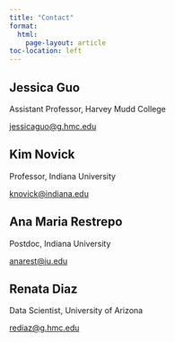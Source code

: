 ```yaml
---
title: "Contact"
format: 
  html: 
    page-layout: article
toc-location: left
---
```


## Jessica Guo

Assistant Professor, Harvey Mudd College

[jessicaguo@g.hmc.edu](mailto:jessicaguo@g.hmc.edu)

## Kim Novick

Professor, Indiana University

[knovick@indiana.edu](mailto:knovick@indiana.edu)

## Ana Maria Restrepo

Postdoc, Indiana University

[anarest@iu.edu](mailto:anarest@iu.edu)

## Renata Diaz

Data Scientist, University of Arizona

[rediaz@g.hmc.edu](mailto:rediaz@g.hmc.edu)
